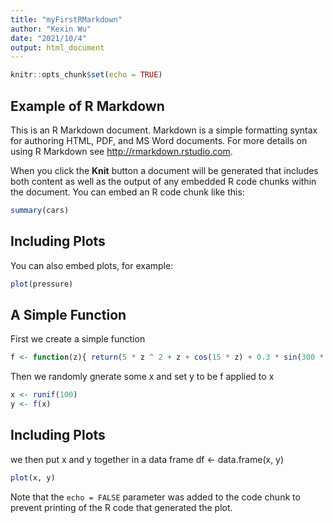 ```yaml
---
title: "myFirstRMarkdown"
author: "Kexin Wu"
date: "2021/10/4"
output: html_document
---
```


```r
knitr::opts_chunk$set(echo = TRUE)
```

## Example of R Markdown

This is an R Markdown document. Markdown is a simple formatting syntax for authoring HTML, PDF, and MS Word documents. For more details on using R Markdown see <http://rmarkdown.rstudio.com>.

When you click the **Knit** button a document will be generated that includes both content as well as the output of any embedded R code chunks within the document. You can embed an R code chunk like this:

```r
summary(cars)
```

## Including Plots

You can also embed plots, for example:

```r
plot(pressure)
```

## A Simple Function
First we create a simple function

```r
f <- function(z){ return(5 * z ^ 2 + z + cos(15 * z) + 0.3 * sin(300 * z)) }
```

Then we randomly gnerate some x and set y to be f applied to x
```r
x <- runif(100)
y <- f(x)
```

## Including Plots
we then put x and y together in a data frame df <- data.frame(x, y)
```r
plot(x, y)
```

Note that the `echo = FALSE` parameter was added to the code chunk to prevent printing of the R code that generated the plot.
